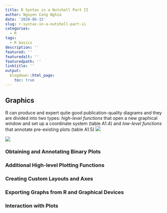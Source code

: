 ```yaml
---
title: R Syntax in a Nutshell Part II
author: Nguyen Cong Nghia
date: '2020-06-15'
slug: r-syntax-in-a-nutshell-part-ii
categories:
  - R
tags:
  - R basics
description: ''
featured: ''
featuredalt: ''
featuredpath: ''
linktitle: ''
output:
  blogdown::html_page:
    toc: true
---
```

## Graphics
R can produce and expert quite good publication-quality diagrams and they are divided into two types: *high-level functions* that open a new graphical window and set up a coordinate system (table A1.4) and *low-level functions* that annotate pre-existing plots (table A1.5)
![](/post/2020-06-15-r-syntax-in-a-nutshell-part-ii_files/table_A14.png)

![](/post/2020-06-15-r-syntax-in-a-nutshell-part-ii_files/table_A15.png)

### Obtaining and Annotating Binary Plots
### Additional High-level Plotting Functions
### Creating Custom Layouts and Axes
### Exporting Graphs from R and Graphical Devices
### Interaction with Plots
